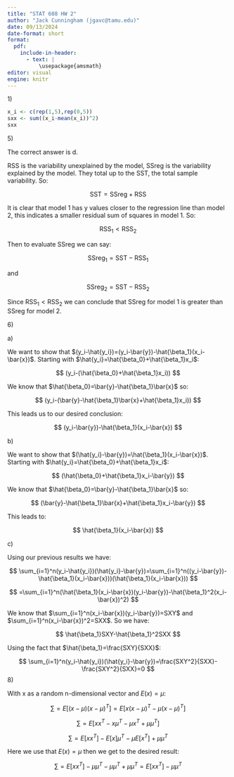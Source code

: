 ```yaml
---
title: "STAT 608 HW 2"
author: "Jack Cunningham (jgavc@tamu.edu)"
date: 09/13/2024
date-format: short
format:
  pdf:
    include-in-header:
      - text: |
          \usepackage{amsmath}
editor: visual
engine: knitr
---
```


1\)

```r
x_i <- c(rep(1,5),rep(0,5))
sxx <- sum((x_i-mean(x_i))^2)
sxx


```

5\)

The correct answer is d.

RSS is the variability unexplained by the model, SSreg is the variability explained by the model. They total up to the SST, the total sample variability. So:

$$
\text{SST}=\text{SSreg}+\text{RSS}
$$

It is clear that model 1 has y values closer to the regression line than model 2, this indicates a smaller residual sum of squares in model 1. So:

$$
\text{RSS}_1<\text{RSS}_2
$$

Then to evaluate SSreg we can say:

$$
\text{SSreg}_1=\text{SST}-\text{RSS}_1
$$

and

$$
\text{SSreg}_2=\text{SST}-\text{RSS}_2
$$

Since $\text{RSS}_1<\text{RSS}_2$ we can conclude that SSreg for model 1 is greater than SSreg for model 2.

6\)

a\)

We want to show that $(y_i-\hat{y_i})=(y_i-\bar{y})-\hat{\beta_1}(x_i-\bar{x})$. Starting with $\hat{y_i}=\hat{\beta_0}+\hat{\beta_1}x_i$:

$$
(y_i-(\hat{\beta_0}+\hat{\beta_1}x_i))
$$

We know that $\hat{\beta_0}=\bar{y}-\hat{\beta_1}\bar{x}$ so:

$$
(y_i-(\bar{y}-\hat{\beta_1}\bar{x}+\hat{\beta_1}x_i))
$$

This leads us to our desired conclusion:

$$
(y_i-\bar{y})-\hat{\beta_1}(x_i-\bar{x})
$$

b\)

We want to show that $(\hat{y_i}-\bar{y})=\hat{\beta_1}(x_i-\bar{x})$. Starting with $\hat{y_i}=\hat{\beta_0}+\hat{\beta_1}x_i$:

$$
(\hat{\beta_0}+\hat{\beta_1}x_i-\bar{y})
$$

We know that $\hat{\beta_0}=\bar{y}-\hat{\beta_1}\bar{x}$ so:

$$
(\bar{y}-\hat{\beta_1}\bar{x}+\hat{\beta_1}x_i-\bar{y})
$$

This leads to:

$$
\hat{\beta_1}(x_i-\bar{x})
$$

c\)

Using our previous results we have:

$$
\sum_{i=1}^n(y_i-\hat{y_i})(\hat{y_i}-\bar{y})=\sum_{i=1}^n((y_i-\bar{y})-\hat{\beta_1}(x_i-\bar{x}))(\hat{\beta_1}(x_i-\bar{x}))
$$

$$
=\sum_{i=1}^n(\hat{\beta_1}(x_i-\bar{x})(y_i-\bar{y})-\hat{\beta_1}^2(x_i-\bar{x})^2)
$$

We know that $\sum_{i=1}^n(x_i-\bar{x})(y_i-\bar{y})=SXY$ and $\sum_{i=1}^n(x_i-\bar{x})^2=SXX$. So we have:

$$
\hat{\beta_1}SXY-\hat{\beta_1}^2SXX
$$

Using the fact that $\hat{\beta_1}=\frac{SXY}{SXX}$:

$$
\sum_{i=1}^n(y_i-\hat{y_i})(\hat{y_i}-\bar{y})=\frac{SXY^2}{SXX}-\frac{SXY^2}{SXX}=0
$$ 8)

With x as a random n-dimensional vector and $E(x)=\mu$:

$$
\sum=E[(x-\mu)(x-\mu)^T]=E[x(x-\mu)^T-\mu(x-\mu)^T]
$$

$$
\sum=E[xx^T-x\mu^T-\mu x^T+\mu \mu^T]
$$

$$
\sum=E[xx^T]-E[x]\mu^T-\mu E[x^T]+\mu \mu^T
$$

Here we use that $E(x)=\mu$ then we get to the desired result:

$$
\sum=E[xx^T]-\mu\mu^T-\mu \mu^T +\mu \mu^T=E[x x^T]-\mu \mu^T
$$
